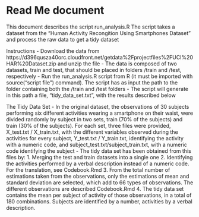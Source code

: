 Read Me document
========================================================
This document describes the script run_analysis.R 
The script takes a dataset from the "Human Activity Recongition Using Smartphones Dataset" and process the raw data to get a tidy dataset

Instructions
- Download the data from https://d396qusza40orc.cloudfront.net/getdata%2Fprojectfiles%2FUCI%20HAR%20Dataset.zip and unzip the file
- The data is composed of two datasets, train and test, that should be placed in folders /train and /test, respectively
- Run the run_analysis.R script from R (it must be imported with source("script file") command). The script has as input the path to the folder containing both the /train and /test folders
- The script will generate in this path a file, "tidy_data_set.txt", with the results described below

The Tidy Data Set
- In the original dataset, the observations of 30 subjects performing six different activities wearing a smartphone on their waist, were divided randomly by subject in two sets, train (70% of the subjects) and train (30% of the subjects). For each set, three files were provided, X_test.txt / X_train.txt, with the different variables observed during the activities for every subject, Y_test.txt / Y_train.txt, identifying the activity with a numeric code, and subject_test.txt/subject_train.txt, with a numeric code identifying the subject
- The tidy data set has been obtained from this files by:
1. Merging the test and train datasets into a single one
2. Identifying the activities performed by a verbal description instead of a numeric code. For the translation, see Codebook.Rmd
3. From the total number of estimations taken from the observations, only the estimations of mean and standard deviation are selected, which add to 66 types of observations. The different observations are described Codebook.Rmd
4. The tidy data set contains the mean per subject of activity of those observations, in a total of 180 combinations. Subjects are identified by a number, activities by a verbal description. 

